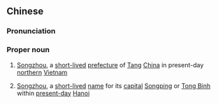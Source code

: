 ==Chinese==
{{zh-forms|[[Songping]]|prefecture}}
{{wikipedia|Songping}}

===Pronunciation===
{{zh-pron
|m=Sòngzhōu
|c=sung3 zau1
|cat=pn
}}

===Proper noun===
{{zh-proper noun}}

# {{lb|zh|historical}} [[Songzhou]], a [[short-lived]] [[prefecture]] of [[Tang]] [[China]] in present-day [[northern]] [[Vietnam]]
# {{lb|zh|historical}} [[Songzhou]], a [[short-lived]] [[name]] for its [[capital]] [[Songping]] or [[Tong Binh]] within [[present-day]] [[Hanoi]] {{rfv-sense}}